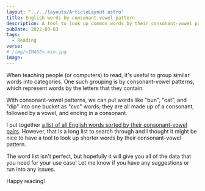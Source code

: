 ```yaml
---
layout: "../../layouts/ArticleLayout.astro"
title: English words by consonant-vowel pattern
description: A tool to look up common words by their consonant-vowel pattern and resources for the rest
pubDate: 2022-03-03
tags:
  - Reading
verse:
# /img/<IMAGE>.min.jpg
image:
---
```



When teaching people (or computers) to read, it's useful to group similar words into categories. One such grouping is by consonant-vowel patterns, which represent words by the letters that they contain.

With consonant-vowel patterns, we can put words like "bun", "cat", and "dip" into one bucket as "cvc" words; they are all made up of a consonant, followed by a vowel, and ending in a consonant.

I put together [a list of all English words sorted by their consonant-vowel pairs](https://github.com/SeanMcP/reading/tree/master/consonant-vowel-patterns). However, that is a long list to search through and I thought it might be nice to have a tool to look up shorter words by their consonant-vowel pattern.

<CVP client:load />

The word list isn't perfect, but hopefully it will give you all of the data that you need for your use case! Let me know if you have any suggestions or run into any issues.

Happy reading!
